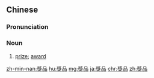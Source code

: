{{also|奖品}}
==Chinese==
{{zh-forms|s=奖品}}

===Pronunciation===
{{zh-pron
|m=jiǎngpǐn
|c=zoeng2 ban2
|mn=qz,tw,xm:chióng-phín/zz:chiáng-phín
|mn-t=ziang3 bing2
|cat=n
}}

===Noun===
{{zh-noun}}

# [[prize]]; [[award]]

{{zh-cat|Advanced}}

[[zh-min-nan:獎品]]
[[hu:獎品]]
[[mg:獎品]]
[[ja:獎品]]
[[chr:獎品]]
[[zh:獎品]]